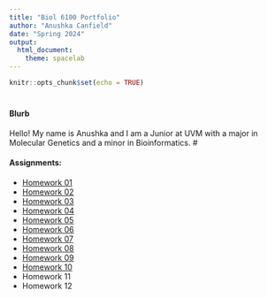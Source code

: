 ```yaml
---
title: "Biol 6100 Portfolio"
author: "Anushka Canfield"
date: "Spring 2024"
output: 
  html_document: 
    theme: spacelab
---
```


```r
knitr::opts_chunk$set(echo = TRUE)
```
#

#### **Blurb**

Hello! My name is Anushka and I am a Junior at UVM with a major in Molecular Genetics and a minor in Bioinformatics.
#

#### **Assignments:**
- [Homework 01]()
- [Homework 02](homework_02.html)
- [Homework 03](homework_03.html)
- [Homework 04](homework_04.html)
- [Homework 05](homework_5.html)
- [Homework 06](homework_06.html)
- [Homework 07](homework_7.html)
- [Homework 08](homework_8.html)
- [Homework 09](homework_09.html)
- [Homework 10](homework_10.html)
- Homework 11
- Homework 12





